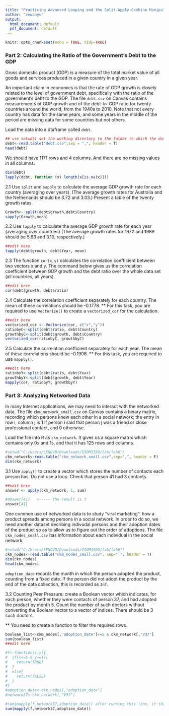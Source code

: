 ---
title: "Practicing Advanced Looping and the Split-Apply-Combine Manipulation"
author: "zewahyu"
output:
  html_document: default
  pdf_document: default
---

```{r setup, include=FALSE}
knitr::opts_chunk$set(echo = TRUE, tidy=TRUE)
```



### Part 2: Calculating the Ratio of the Government's Debt to the GDP

Gross domestic product (GDP) is a measure of the total market value of all goods and services produced in a given country in a given year.

An important claim in economics is that the rate of GDP growth is closely related to the level of government debt, specifically with the ratio of the government's debt to the GDP.  The file `debt.csv` on Canvas contains measurements of GDP growth and of the debt-to-GDP ratio for twenty countries around the world, from the 1940s to 2010.  Note that not every country has data for the same years, and some years in the middle of the period are missing data for some countries but not others.

Load the data into a dtaframe called `debt`.  

```{r}
## use setwd() set the working directory to the folder to which the data file is downloaded
debt<-read.table("debt.csv",sep = ",", header = T)
head(debt)
```

We should have 1171 rows and 4 columns. And there are no missing values in all columns.

```{r}
dim(debt)
lapply(debt, function (x) length(x[is.na(x)]))


```

2.1 Use `split` and `sapply` to calculate the average GDP growth rate for each country (averaging over years).  (The average growth rates for Australia and the Netherlands should be $3.72$ and $3.03$.)  Present a table of the twenty growth rates.

```{r task2.1, echo=FALSE}
Growth<- split(debt$growth,debt$Country)
sapply(Growth,mean)

```

2.2 Use `tapply` to calculate the average GDP growth rate for each year (averaging over countries)  (The average growth rates for 1972 and 1989 should be $5.63$ and $3.19$, respectively.)   

```{r task2.2, echo=FALSE}
##edit here
tapply(debt$growth, debt$Year, mean)


```

2.3 The function `cor(x,y)` calculates the correlation coefficient between two vectors x and y. The command below gives us the correlation coefficient between GDP growth and the debt ratio over the whole data set (all countries, all years). 

```{r task2.3, echo=FALSE}
##edit here
cor(debt$growth, debt$ratio)
```

2.4 Calculate the correlation coefficient separately for each country. The mean of these correlations should be -0.1778.
** For this task, you are required to use `Vectorize()` to create a `vectorized_cor` for the calculation.


```{r task2.4, echo=FALSE}
##edit here
vectorized_cor <- Vectorize(cor, c("x","y"))
ratiobyC<-split(debt$ratio, debt$Country)
growthbyC<-split(debt$growth, debt$Country)
vectorized_cor(ratiobyC, growthbyC)
```
 
2.5 Calculate the correlation coefficient separately for each year. The mean of these correlations should be -0.1906.
** For this task, you are required to use `mapply()`.

```{r task2.5, echo=FALSE}
##edit here
ratiobyY<-split(debt$ratio, debt$Year)
growthbyY<-split(debt$growth, debt$Year)
mapply(cor, ratiobyY, growthbyY)
```


### Part 3: Analyzing Networked Data

In many Internet applications, we may need to interact with the networked data. The file `ckm_network_small.csv` on Canvas contains a binary matrix, recording which persons
knew each other in a social network; the entry in row i, column j is 1 if person i said that person j was a friend or close professional contact, and 0 otherwise. 

Load the file into R as `ckm_network`. It gives us a square matrix which contains only 0s and 1s, and that it has 125 rows and columns.

```{r}
#setwd("C:/Users/LENOVO/Downloads/ISOM3390/lab/lab6")
ckm_network<-read.table("ckm_network_small.csv",sep=",", header = F)
dim(ckm_network)
```

3.1 Use `apply()` to create a vector which stores the number of contacts each person has. Do not use a loop. Check that person 41 had 3 contacts.

```{r task3.1, echo=FALSE}
##edit here
answer <- apply(ckm_network, 1, sum)

#answer[41]   <----- the result is 3
answer[41]
```

One common use of networked data is to study "viral marketing": how a product spreads among persons in a social network. In order to do so, we need another dataset decribing indivudal persons and their adoption dates of the product so as to allow us to figure out the order of adoptions. The file `ckm_nodes_small.csv` has information about each individual in the social network.

```{r}
#setwd("C:/Users/LENOVO/Downloads/ISOM3390/lab/lab6")
ckm_nodes<-read.table("ckm_nodes_small.csv", sep=",", header = T)
dim(ckm_nodes)
head(ckm_nodes)
```

`adoption_date` records the month in which the person adopted the product, counting from
a fixed date. If the person did not adopt the product by the end of the data collection, this is recorded as `Inf`.

3.2 Counting Peer Pressure: create a Boolean vector which indicates, for each person, whether they were contacts of person 37, and had adopted the product by month 5. Count the number of such doctors
without converting the Boolean vector to a vector of indices. There should be 3 such doctors.

** You need to create a function to filter the required rows.

```{r task3.2, echo=FALSE}
boolean_list<-ckm_nodes[,"adoption_date"]<=5 & ckm_network[,"V37"]
sum(boolean_list)
##edit here

#f<-function(x,y){
#  if(x<=5 & y==1){
#    return(TRUE)
#  }
#  else{
#    return(FALSE)
#  }
#}
#adoption_date<-ckm_nodes[,"adoption_date"]
#network37<-ckm_network[,"V37"]

#sum(mapply(f,network37,adoption_date)) after running this line, it should return 3
sum(mapply(f,network37,adoption_date))
```
  


